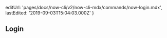 
  editUrl: 'pages/docs/now-cli/v2/now-cli-mdx/commands/now-login.mdx',
  lastEdited: '2019-09-03T15:04:03.000Z'
}

## Login
